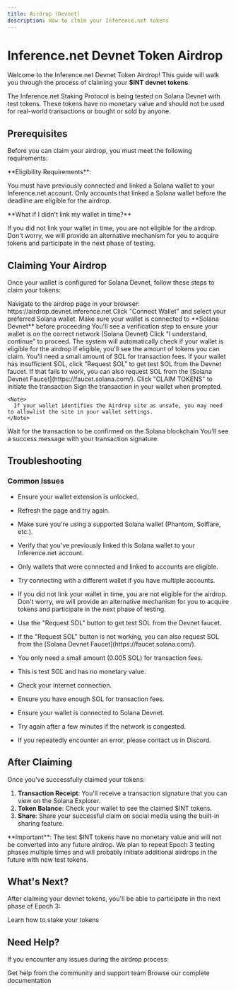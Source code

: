 ```yaml
---
title: Airdrop (Devnet)
description: How to claim your Inference.net tokens
---
```


# Inference.net Devnet Token Airdrop

Welcome to the Inference.net Devnet Token Airdrop! This guide will walk you through the process of claiming your **$INT devnet tokens**.

<Warning>
  The Inference.net Staking Protocol is being tested on Solana Devnet with test
  tokens. These tokens have no monetary value and should not be used for
  real-world transactions or bought or sold by anyone.
</Warning>

## Prerequisites

Before you can claim your airdrop, you must meet the following requirements:

<Info>
  **Eligibility Requirements**:
  
You must have previously connected and linked a
  Solana wallet to your Inference.net account. Only accounts that linked a
  Solana wallet before the deadline are eligible for the airdrop.

</Info>

<Info>
  **What if I didn't link my wallet in time?**

If you did not link your wallet in time, you are not eligible for the airdrop. Don't worry, we will provide an alternative mechanism for you to acquire tokens and participate in the next phase of
testing.

</Info>

## Claiming Your Airdrop

Once your wallet is configured for Solana Devnet, follow these steps to claim your tokens:

<Steps>
  <Step title="Visit the Airdrop Page">
    Navigate to the airdrop page in your browser: https://airdrop.devnet.inference.net
  </Step>
  <Step title="Connect Your Wallet">
    Click "Connect Wallet" and select your preferred Solana wallet.
    <Note>
      Make sure your wallet is connected to **Solana Devnet** before proceeding
    </Note>
  </Step>
  <Step title="Verify Network">
    You'll see a verification step to ensure your wallet is on the correct
    network (Solana Devnet) Click "I understand, continue" to proceed.
  </Step>
  <Step title="Check Eligibility">
    The system will automatically check if your wallet is eligible for the
    airdrop If eligible, you'll see the amount of tokens you can claim.
  </Step>
  <Step title="Fund Your Wallet (if needed)">
    You'll need a small amount of SOL for transaction fees. If your wallet has
    insufficient SOL, click "Request SOL" to get test SOL from the Devnet
    faucet. If that fails to work, you can also request SOL from the [Solana
    Devnet Faucet](https://faucet.solana.com/).
  </Step>
  <Step title="Claim Tokens">
    Click "CLAIM TOKENS" to initiate the transaction Sign the transaction in
    your wallet when prompted.

    <Note>
      If your wallet identifies the Airdrop site as unsafe, you may need to allowlist the site in your wallet settings.
    </Note>

  </Step>
  <Step title="Transaction Confirmation">
    Wait for the transaction to be confirmed on the Solana blockchain You'll see
    a success message with your transaction signature.
  </Step>
</Steps>

## Troubleshooting

### Common Issues

<AccordionGroup>
  <Accordion title="I can't connect my wallet">
    <ul>
      <li>
        <p>Ensure your wallet extension is unlocked.</p>
      </li>
      <li>
        <p>Refresh the page and try again.</p>
      </li>
      <li>
        <p>
          Make sure you're using a supported Solana wallet (Phantom, Solflare,
          etc.).
        </p>
      </li>
    </ul>
  </Accordion>
  <Accordion title="I'm not eligible for the airdrop">
    <ul>
      <li>
        <p>
          Verify that you've previously linked this Solana wallet to your
          Inference.net account.
        </p>
      </li>
      <li>
        <p>
          Only wallets that were connected and linked to accounts are eligible.
        </p>
      </li>
      <li>
        <p>
          Try connecting with a different wallet if you have multiple accounts.
        </p>
      </li>
      <li>
        <p>
          If you did not link your wallet in time, you are not eligible for the
          airdrop. Don't worry, we will provide an alternative mechanism for you
          to acquire tokens and participate in the next phase of testing.
        </p>
      </li>
    </ul>
  </Accordion>
  <Accordion title="Insufficient SOL for fees (Account Not Found error)">
    <ul>
      <li>
        <p>
          Use the "Request SOL" button to get test SOL from the Devnet faucet.
        </p>
      </li>
      <li>
        <p>
          If the "Request SOL" button is not working, you can also request SOL
          from the [Solana Devnet Faucet](https://faucet.solana.com/).
        </p>
      </li>
      <li>
        <p>You only need a small amount (0.005 SOL) for transaction fees.</p>
      </li>
      <li>
        <p>This is test SOL and has no monetary value.</p>
      </li>
    </ul>
  </Accordion>
  <Accordion title="Transaction failed">
    <ul>
      <li>
        <p>Check your internet connection.</p>
      </li>
      <li>
        <p>Ensure you have enough SOL for transaction fees.</p>
      </li>
      <li>
        <p>Ensure your wallet is connected to Solana Devnet.</p>
      </li>
      <li>
        <p>Try again after a few minutes if the network is congested.</p>
      </li>
      <li>
        <p>
          If you repeatedly encounter an error, please contact us in Discord.
        </p>
      </li>
    </ul>
  </Accordion>
</AccordionGroup>

## After Claiming

Once you've successfully claimed your tokens:

1. **Transaction Receipt**: You'll receive a transaction signature that you can view on the Solana Explorer.
2. **Token Balance**: Check your wallet to see the claimed $INT tokens.
3. **Share**: Share your successful claim on social media using the built-in sharing feature.

<Warning>
  **Important**: The test $INT tokens have no monetary value and will not be
  converted into any future airdrop. We plan to repeat Epoch 3 testing phases
  multiple times and will probably initiate additional airdrops in the future
  with new test tokens.
</Warning>

## What's Next?

After claiming your devnet tokens, you'll be able to participate in the next phase of Epoch 3:

<CardGroup cols={1}>
  <Card title="Staking Phase" icon="coins" href="/epoch-3/staking">
    Learn how to stake your tokens
  </Card>
</CardGroup>

## Need Help?

If you encounter any issues during the airdrop process:

<CardGroup cols={2}>
  <Card title="Join Discord" icon="discord" href="https://discord.gg/kuzco">
    Get help from the community and support team
  </Card>
  <Card title="Documentation" icon="book" href="/getting-started/introduction">
    Browse our complete documentation
  </Card>
</CardGroup>
